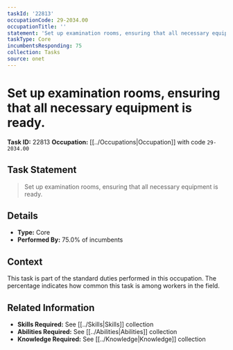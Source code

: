 ```yaml
---
taskId: '22813'
occupationCode: 29-2034.00
occupationTitle: ''
statement: 'Set up examination rooms, ensuring that all necessary equipment is ready.'
taskType: Core
incumbentsResponding: 75
collection: Tasks
source: onet
---
```

# Set up examination rooms, ensuring that all necessary equipment is ready.

**Task ID:** 22813
**Occupation:** [[../Occupations|Occupation]] with code `29-2034.00`

## Task Statement

> Set up examination rooms, ensuring that all necessary equipment is ready.

## Details

- **Type:** Core
- **Performed By:** 75.0% of incumbents

## Context

This task is part of the standard duties performed in this occupation. The percentage indicates how common this task is among workers in the field.

## Related Information

- **Skills Required:** See [[../Skills|Skills]] collection
- **Abilities Required:** See [[../Abilities|Abilities]] collection
- **Knowledge Required:** See [[../Knowledge|Knowledge]] collection
